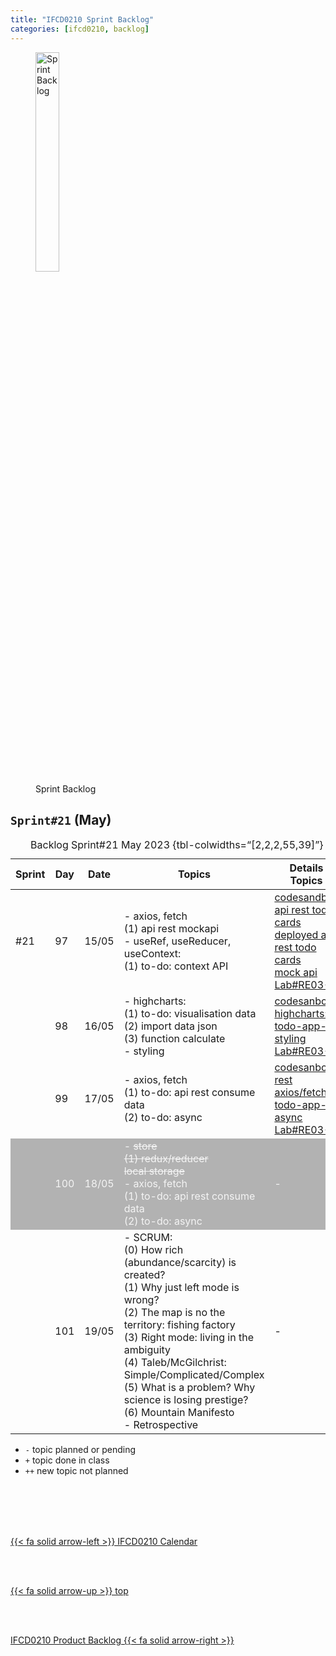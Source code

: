 ```yaml
---
title: "IFCD0210 Sprint Backlog"
categories: [ifcd0210, backlog]
---
```


<style>
tr:nth-child(4) {
  background-color: #b2b2b2!important;
  color: #f4f4f4!important;
}
</style>


![Sprint Backlog](/images/home/backlog.jpg){width="30%"}

## ``Sprint#21`` (May)

::: {.column-page-right}
| Sprint | Day | Date | Topics |  Details Topics |
| -- | -- | -- | -- | -- |
| #21 | 97 | 15/05 | - axios, fetch </br> (1) api rest mockapi </br> - useRef, useReducer, useContext: </br>  (1) to-do: context API </br> | [codesandbox api rest todo cards](https://6kgxh7.csb.app/){.external} </br>  [deployed api rest todo cards](https://6kgxh7.csb.app/){.external} </br> [mock api](https://mockapi.io/){.external} </br>  [Lab#RE03-3](/reactjs/rjslab3-3.qmd) </br> |
|  | 98 | 16/05 | - highcharts: </br> (1) to-do: visualisation data </br> (2) import data json </br>  (3) function calculate </br> - styling | [codesanbox highcharts: todo-app-3](https://codesandbox.io/s/todo-app-3-v08qbi){.external}  </br>  [styling](/reactjs/reactjs-app-styling.qmd) </br>   [Lab#RE03-2](/reactjs/rjslab3-2.qmd) </br>  |
|  | 99 | 17/05 | - axios, fetch </br> (1) to-do: api rest consume data </br> (2) to-do: async </br>  | [codesanbox rest axios/fetch: todo-app-4](https://codesandbox.io/s/todo-app-4-6kgxh7?file=/src/todo/TodoApp.jsx){.external} </br> [async](/reactjs/reactjs-app-async.qmd)   </br> [Lab#RE03-3](/reactjs/rjslab3-3.qmd) </br> |
|  | 100 | 18/05 | - <s>store </br> (1) redux/reducer </br> local storage </s></br> - axios, fetch </br> (1) to-do: api rest consume data </br> (2) to-do: async </br> | - |
|  | 101 | 19/05 | - SCRUM: </br> (0) How rich (abundance/scarcity) is created? </br> (1) Why just left mode is wrong?  </br> (2) The map is no the territory: fishing factory </br> (3) Right mode: living in the ambiguity</br> (4) Taleb/McGilchrist: Simple/Complicated/Complex </br>  (5) What is a problem? Why science is losing prestige? </br> (6)  Mountain Manifesto </br> - Retrospective  | - |
: Backlog Sprint#21 May 2023 {tbl-colwidths="[2,2,2,55,39]"}
:::

::: {.callout-note}
- `-` topic planned or pending
- `+` topic done in class
- `++` new topic not planned
:::



<!--- navLinks -->
<br><br>
<div class=row>
<br>
<div class='column left previous'>
<br>
[{{< fa solid arrow-left >}} IFCD0210 Calendar](/ifcd0210/ifcd0210calendar.qmd)
<br>
</div>
<br>
<div class='column center'>
<br>
[{{< fa solid arrow-up >}} top](#top)
<br>
</div>
<br>
<div class='column right next'>
<br>
[IFCD0210 Product Backlog  {{< fa solid arrow-right >}}](/ifcd0210/ifcd0210backlog-product.qmd)
<br>
</div>
<br>
</div>
